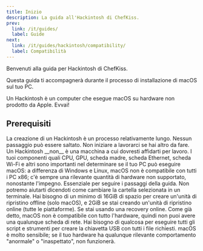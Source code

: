 ```yaml
---
title: Inizio
description: La guida all'Hackintosh di ChefKiss.
prev:
  link: /it/guides/
  label: Guide
next:
  link: /it/guides/hackintosh/compatibility/
  label: Compatibilità
---
```



Benvenuti alla guida per Hackintosh di ChefKiss.

Questa guida ti accompagnerà durante il processo di installazione di macOS sul tuo PC.

<Aside type="tip">
Un Hackintosh è un computer che esegue macOS su hardware non prodotto da Apple. Evvai!
</Aside>

## Prerequisiti

<CardGrid>
    <Card icon="ph:clock-clockwise-duotone" title="Tempo e pazienza">
    La creazione di un Hackintosh è un processo relativamente lungo. Nessun passaggio può essere saltato. Non iniziare a lavorarci se hai altro da fare. Un Hackintosh __non__ è una macchina a cui dovresti affidarti per lavoro.
    </Card>
    <Card icon="ph:plugs-connected-duotone" title="Un sistema compatibile">
    I tuoi componenti quali CPU, GPU, scheda madre, scheda Ethernet, scheda Wi-Fi e altri sono importanti nel determinare se il tuo PC può eseguire macOS: a differenza di Windows e Linux, macOS non è compatibile con tutti i PC x86; c'è sempre una rilevante quantità di hardware non supportato, nonostante l'impegno.
    </Card>
    <Card icon="ph:terminal-window-duotone" title="Conoscenza basilare della riga di comando">
    Essenziale per seguire i passaggi della guida. Non potremo aiutarti dicendoti come cambiare la cartella selezionata in un terminale.
    </Card>
    <Card icon="ph:usb-duotone" title="Un'unità USB abbastanza capiente">
    Hai bisogno di un minimo di 16GiB di spazio per creare un'unità di ripristino offline (solo macOS), e 2GiB se stai creando un'unità di ripristino online (tutte le piattaforme).
    </Card>
    <Card icon="ph:network-duotone" title="Una scheda di rete compatibile">
    Se stai usando una recovery online. Come già detto, macOS non è compatibile con tutto l'hardware, quindi non puoi avere una qualunque scheda di rete.
    </Card>
    <Card icon="ph:computer-tower-duotone" title="Un computer funzionante">
    Hai bisogno di qualcosa per eseguire tutti gli script e strumenti per creare la chiavetta USB con tutti i file richiesti.
    </Card>
    <Card icon="ph:seal-check-duotone" title="Un firmware aggiornato">
    macOS è molto sensibile; se il tuo hardware ha qualunque rilevante comportamento "anormale" o "inaspettato", non funzionerà.
    </Card>
</CardGrid>
